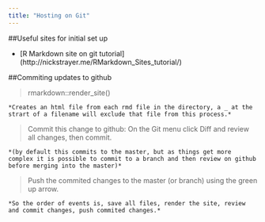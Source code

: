 ```yaml
---
title: "Hosting on Git"
---
```


##Useful sites for initial set up

* [R Markdown site on git tutorial] (http://nickstrayer.me/RMarkdown_Sites_tutorial/)




##Commiting updates to github

> rmarkdown::render_site()  

    *Creates an html file from each rmd file in the directory, a _ at the strart of a filename will exclude that file from this process.*

> Commit this change to github: On the Git menu click Diff and review all changes, then commit.

    *(by default this commits to the master, but as things get more complex it is possible to commit to a branch and then review on github before merging into the master)*

> Push the commited changes to the master (or branch) using the green up arrow.

    *So the order of events is, save all files, render the site, review and commit changes, push commited changes.*

